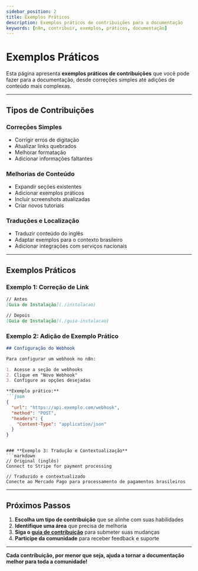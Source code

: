 ---
sidebar_position: 2
title: Exemplos Práticos
description: Exemplos práticos de contribuições para a documentação
keywords: [n8n, contribuir, exemplos, práticos, documentação]
---


# <LocalIcon name="bulb-outline" size={32} color="#ea4b71" /> Exemplos Práticos

Esta página apresenta **exemplos práticos de contribuições** que você pode fazer para a documentação, desde correções simples até adições de conteúdo mais complexas.

---

## <LocalIcon name="checkmark-circle-outline" size={24} color="#10b981" /> Tipos de Contribuições

### **Correções Simples**
- Corrigir erros de digitação
- Atualizar links quebrados
- Melhorar formatação
- Adicionar informações faltantes

### **Melhorias de Conteúdo**
- Expandir seções existentes
- Adicionar exemplos práticos
- Incluir screenshots atualizadas
- Criar novos tutoriais

### **Traduções e Localização**
- Traduzir conteúdo do inglês
- Adaptar exemplos para o contexto brasileiro
- Adicionar integrações com serviços nacionais

---

## <LocalIcon name="code-outline" size={24} color="#ea4b71" /> Exemplos Práticos

### **Exemplo 1: Correção de Link**
```markdown
// Antes
[Guia de Instalação](./instalacao)

// Depois  
[Guia de Instalação](./guia-instalacao)
```

### **Exemplo 2: Adição de Exemplo Prático**
```markdown
## Configuração do Webhook

Para configurar um webhook no n8n:

1. Acesse a seção de webhooks
2. Clique em "Novo Webhook"
3. Configure as opções desejadas

**Exemplo prático:**
```json
{
  "url": "https://api.exemplo.com/webhook",
  "method": "POST",
  "headers": {
    "Content-Type": "application/json"
  }
}
```
```

### **Exemplo 3: Tradução e Contextualização**
```markdown
// Original (inglês)
Connect to Stripe for payment processing

// Traduzido e contextualizado
Conecte ao Mercado Pago para processamento de pagamentos brasileiros
```

---

## <LocalIcon name="rocket-outline" size={24} color="#f59e0b" /> Próximos Passos

1. **Escolha um tipo de contribuição** que se alinhe com suas habilidades
2. **Identifique uma área** que precisa de melhoria
3. **Siga o [guia de contribuição](./getting-started)** para submeter suas mudanças
4. **Participe da comunidade** para receber feedback e suporte

---

**<LocalIcon name="heart-outline" size={16} color="#ea4b71" /> Cada contribuição, por menor que seja, ajuda a tornar a documentação melhor para toda a comunidade!** 
